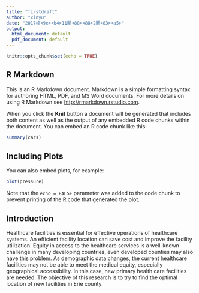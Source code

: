 ```yaml
---
title: "firstdraft"
author: "xinyu"
date: "2017楠<9e><b4>11閺<88><88>2閺<83><a5>"
output:
  html_document: default
  pdf_document: default
---
```


```r
knitr::opts_chunk$set(echo = TRUE)
```

## R Markdown

This is an R Markdown document. Markdown is a simple formatting syntax for authoring HTML, PDF, and MS Word documents. For more details on using R Markdown see <http://rmarkdown.rstudio.com>.

When you click the **Knit** button a document will be generated that includes both content as well as the output of any embedded R code chunks within the document. You can embed an R code chunk like this:

```r
summary(cars)
```

## Including Plots

You can also embed plots, for example:

```r
plot(pressure)
```

Note that the `echo = FALSE` parameter was added to the code chunk to prevent printing of the R code that generated the plot.

## Introduction

Healthcare facilities is essential for effective operations of healthcare systems. An efficient facility location can save cost and improve the facility utilization. Equity in access to the healthcare services is a well-known challenge in many developing countries, even developed counties may also have this problem. As demographic data changes, the current healthcare facilities may not be able to meet the medical equity, especially geographical accessibility. In this case, new primary health care facilities are needed. The objective of this research is to try to find the optimal location of new facilities in Erie county.

